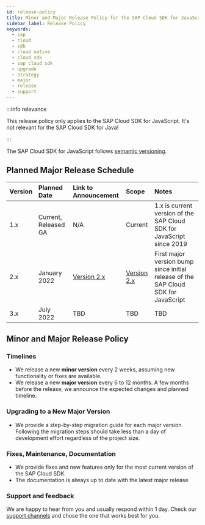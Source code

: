 ```yaml
---
id: release-policy
title: Minor and Major Release Policy for the SAP Cloud SDK for JavaScript
sidebar_label: Release Policy
keywords:
  - sap
  - cloud
  - sdk
  - cloud native
  - cloud sdk
  - sap cloud sdk
  - upgrade
  - strategy
  - major
  - release
  - support
---
```


:::info relevance

This release policy only applies to the SAP Cloud SDK for JavaScript.
It's not relevant for the SAP Cloud SDK for Java!

:::


The SAP Cloud SDK for JavaScript follows [semantic versioning](https://semver.org/).

## Planned Major Release Schedule

| Version | Planned Date         | Link to Announcement                    | Scope                                                                 | Notes                                                                             |
|:--------|:---------------------|:----------------------------------------|:----------------------------------------------------------------------|:----------------------------------------------------------------------------------|
| 1.x     | Current, Released GA | N/A                                     | Current                                                               | 1.x is current version of the SAP Cloud SDK for JavaScript since 2019             |
| 2.x     | January 2022         | [Version 2.x](announcing-version-2.mdx) | [Version 2.x](announcing-version-2.mdx#what-will-change-in-version-2) | First major version bump since initial release of the SAP Cloud SDK for JavaScript |
| 3.x     | July 2022            | TBD                                     | TBD                                                                   | TBD                                                                               |

## Minor and Major Release Policy

### Timelines

- We release a new **minor version** every 2 weeks, assuming new functionality or fixes are available.
- We release a new **major version** every 6 to 12 months.
  A few months before the release, we announce the expected changes and planned timeline.

### Upgrading to a New Major Version

- We provide a step-by-step migration guide for each major version.
  Following the migration steps should take less than a day of development effort regardless of the project size.

### Fixes, Maintenance, Documentation

- We provide fixes and new features only for the most current version of the SAP Cloud SDK.
- The documentation is always up to date with the latest major release

### Support and feedback

We are happy to hear from you and usually respond within 1 day.
Check our [support channels](../overview/support.mdx) and chose the one that works best for you.
